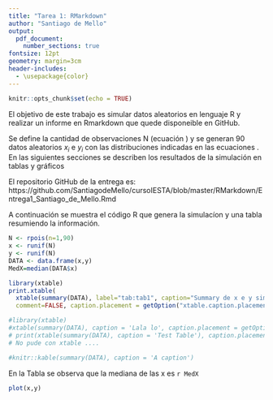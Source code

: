 ```yaml
---
title: "Tarea 1: RMarkdown"
author: "Santiago de Mello" 
output:
  pdf_document:
    number_sections: true
fontsize: 12pt
geometry: margin=3cm
header-includes:
  - \usepackage{color}
---
```


```r
knitr::opts_chunk$set(echo = TRUE)
```



\section{Introducción}
El objetivo de este trabajo es simular datos aleatorios en lenguaje R y realizar un informe en Rmarkdown que quede disponeible en GitHub.

Se define la cantidad de observaciones N (ecuación \textcolor{red}{ \ref{eq1}}) y se generan 90 datos aleatorios $x_i$ e $y_i$ con las distribuciones indicadas en las ecuaciones \textcolor{red}{ \ref{eq2} y \ref{eq3}}.  En las siguientes secciones se describen los resultados de la simulación en tablas y gráficos


\begin{align}
N \sim P_o(90) \label{eq1}
\end{align}
\begin{align}
x_i \sim Unif(0,1) \label{eq2}
\end{align}
\begin{align}
y_i \sim Unif(0,1) \label{eq3}
\end{align}

El repositorio GitHub de la entrega es: https://github.com/SantiagodeMello/cursoIESTA/blob/master/RMarkdown/Entrega1_Santiago_de_Mello.Rmd


\section{Simulaciones y tabla}

A continuación se muestra el código R que genera la simulacíon y una tabla resumiendo la información. 

```r
N <- rpois(n=1,90)
x <- runif(N)
y <- runif(N)
DATA <- data.frame(x,y)
MedX=median(DATA$x)
```




```r
library(xtable)
print.xtable(
  xtable(summary(DATA), label="tab:tab1", caption="Summary de x e y simulados"), 
  comment=FALSE, caption.placement = getOption("xtable.caption.placement", "top"))
```



```r
#library(xtable)
#xtable(summary(DATA), caption = 'Lala lo', caption.placement = getOption("xtable.caption.placement", "top"))
# print(xtable(summary(DATA), caption = 'Test Table'), caption.placement = getOption("xtable.caption.placement", "top"))
# No pude con xtable ....

#knitr::kable(summary(DATA), caption = 'A caption')
```


En la Tabla \ref{tab:tab1} se observa que la mediana de las x es `r MedX`


\section{Figura}

```r
plot(x,y)
```


